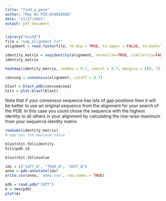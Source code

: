 ```yaml
---
title: "find_a_gene"
author: "May Wu PID:A59010588"
date: "11/27/2021"
output: pdf_document
---
```


```r
library("bio3d")
file = "seq_alignment.fst"
alignment = read.fasta(file, rm.dup = TRUE, to.upper = FALSE, to.dash=TRUE)
```

```r
identity_matrix = seqidentity(alignment, normalize=TRUE, similarity=FALSE, ncore=1, nseg.scale=1)
identity_matrix
```

```r
heatmap(identity_matrix, cexRow = 0.7, cexCol = 0.7, margins = c(8, 7))

```

```r
consseq = consensus(alignment, cutoff = 0.7)

```

```r
blast = blast.pdb(consseq$seq)
hits = plot.blast(blast)
```


Note that if your consensus sequence has lots of gap positions then it will be better to
use an original sequence from the alignment for your search of the PDB. In this case
you could chose the sequence with the highest identity to all others in your alignment by
calculating the row-wise maximum from your sequence identity matrix. 
```r
rowSums(identity_matrix)
# emu has the maximum value
```

```r
blast$hit.tbl$identity
hits$pdb.id
```
```r
blast$hit.tbl$evalue
```

```r
ids = c("1GTT_A", "7K4O_A", "2DVT_A")
anno = pdb.annotate(ids)
write.csv(anno, 'anno.csv', row.names = TRUE)

```

```r
pdb = read.pdb("1GTT")
m = nma(pdb)
plot(m)
```


